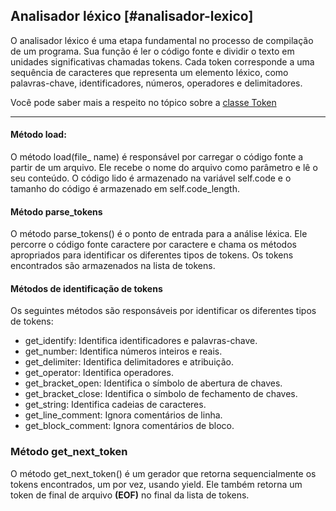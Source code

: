 ## Analisador léxico [#analisador-lexico]

O analisador léxico é uma etapa fundamental no processo de compilação de um programa.
Sua função é ler o código fonte e dividir o texto em unidades significativas chamadas tokens.
Cada token corresponde a uma sequência de caracteres que representa um elemento léxico,
como palavras-chave, identificadores, números, operadores e delimitadores.

Você pode saber mais a respeito no tópico sobre a [classe Token](/classes/tokens)

---

#### Método load:
O método load(file_ name) é responsável por carregar o código fonte a partir de um arquivo. Ele recebe o nome do arquivo como parâmetro e lê o seu conteúdo. O código lido é armazenado na variável self.code e o tamanho do código é armazenado em self.code_length.

#### Método parse_tokens
O método parse_tokens() é o ponto de entrada para a análise léxica. Ele percorre o código fonte caractere por caractere e chama os métodos apropriados para identificar os diferentes tipos de tokens. Os tokens encontrados são armazenados na lista de tokens.

#### Métodos de identificação de tokens
Os seguintes métodos são responsáveis por identificar os diferentes tipos de tokens:

- get_identify: Identifica identificadores e palavras-chave.
- get_number: Identifica números inteiros e reais.
- get_delimiter: Identifica delimitadores e atribuição.
- get_operator: Identifica operadores.
- get_bracket_open: Identifica o símbolo de abertura de chaves.
- get_bracket_close: Identifica o símbolo de fechamento de chaves.
- get_string: Identifica cadeias de caracteres.
- get_line_comment: Ignora comentários de linha.
- get_block_comment: Ignora comentários de bloco.

### Método get_next_token
O método get_next_token() é um gerador que retorna sequencialmente os tokens encontrados,
um por vez, usando yield. Ele também retorna um token de final de arquivo **(EOF)** no final da lista de tokens.

